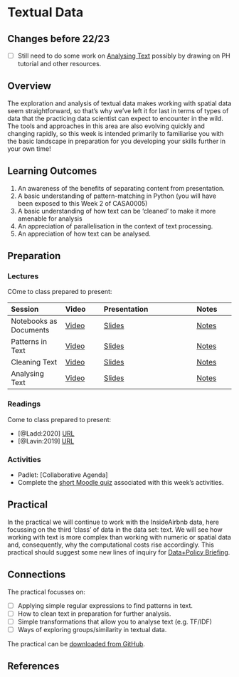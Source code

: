 # Textual Data

:::{.callout-warning}
## Changes before 22/23

- [ ] Still need to do some work on [Analysing Text](../lectures/7.4-Analysing_Text.qmd) possibly by drawing on PH tutorial and other resources.

:::

## Overview

The exploration and analysis of textual data makes working with spatial data seem straightforward, so that's why we've left it for last in terms of types of data that the practicing data scientist can expect to encounter in the wild. The tools and approaches in this area are also evolving quickly and changing rapidly, so this week is intended primarily to familiarise you with the basic landscape in preparation for you developing your skills further in your own time!

::: {.callout-important}
## Learning Outcomes

1. An awareness of the benefits of separating content from presentation. 
2. A basic understanding of pattern-matching in Python (you will have been exposed to this Week 2 of CASA0005)
3. A basic understanding of how text can be 'cleaned' to make it more amenable for analysis
4. An appreciation of parallelisation in the context of text processing.
5. An appreciation of how text can be analysed.
::: 


## Preparation

### Lectures

COme to class prepared to present:

| Session | Video | Presentation | Notes |
| :------ | :---- | :----------- | :---- |
| Notebooks as Documents | [Video](https://web.microsoftstream.com/video/fa80e0b3-a14a-44dd-b9b5-1774dde219ba) | [Slides](../lectures/7.1-Notebooks_as_Documents.qmd) | [Notes]() |
| Patterns in Text | [Video](https://web.microsoftstream.com/video/9e419529-f1d7-40a9-94e3-3adf8c4608f6) | [Slides](../lectures/7.2-Patterns_in_Text.qmd) | [Notes]() |
| Cleaning Text | [Video](https://web.microsoftstream.com/video/3a7ad210-31fb-4d15-8e33-3bea705042e2) | [Slides](../lectures/7.3-Cleaning_Text.qmd) | [Notes]() |
| Analysing Text | [Video](https://web.microsoftstream.com/video/edcbccdd-15b9-49da-b84a-691b5cc41b88) | [Slides](../lectures/7.4-Analysing_Text.qmd) | [Notes]() |


### Readings

Come to class prepared to present:

- [@Ladd:2020] [URL](https://programminghistorian.org/en/lessons/common-similarity-measures)
- [@Lavin:2019] [URL](https://programminghistorian.org/en/lessons/analyzing-documents-with-tfidf)

### Activities

- Padlet: [Collaborative Agenda]
- Complete the [short Moodle quiz](https://moodle.ucl.ac.uk/mod/quiz/view.php?id=2555003) associated with this week's activities.

## Practical

In the practical we will continue to work with the InsideAirbnb data, here focussing on the third 'class' of data in the data set: text. We will see how working with text is more complex than working with numeric or spatial data and, consequently, why the computational costs rise accordingly. This practical should suggest some new lines of inquiry for [Data+Policy Briefing](../assessments/briefing.qmd).

::: {.callout-tip}
## Connections

The practical focusses on:

- [ ] Applying simple regular expressions to find patterns in text.
- [ ] How to clean text in preparation for further analysis.
- [ ] Simple transformations that allow you to analyse text (e.g. TF/IDF)
- [ ] Ways of exploring groups/similarity in textual data.

:::

The practical can be [downloaded from GitHub](https://github.com/jreades/fsds/blob/master/practicals/Practical-07-Textual_Data.ipynb).

## References
